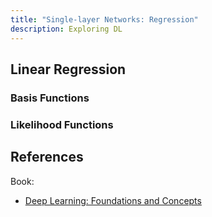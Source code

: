 ```yaml
---
title: "Single-layer Networks: Regression"
description: Exploring DL
---
```



## Linear Regression

<Equation
    formula="y(\vx, \vw) = w_0 + w_1 x_1 + \dots + w_D x_D"
    description="Linear regresion model."
/>

<Equation
    formula="y(\vx) = w x + b"
    description="Simple linear model."
/>

<LinearModel
    description="Linear model."
/>

<NonLinearModel
    description="Linear model trying to fit a set of non-linear sample points."
/>

<Think
    note="How can we use linear models to aproximate non-linear data?"
/>


### Basis Functions

<Drawio
    file="deep-learning-004.drawio"
    page="0"
    description="Basis functions."
/>

### Likelihood Functions

<Definition
    term="Likelihood Function"
    definition="Is the joint probability mass (or probability density) of observed data viewed as a function of the parameters of a statistical model."
    source="Likelihood function - Wikipedia"
    link="https://en.wikipedia.org/wiki/Likelihood_function"
/>

## References

Book:
- [Deep Learning: Foundations and Concepts](https://www.bishopbook.com/)
